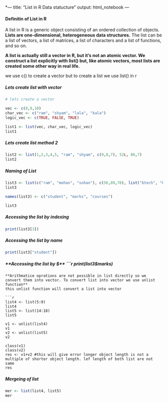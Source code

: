 *---
title: "List in R Data statucture"
output: html_notebook
---

#### Definitin of List in R
A list in R is a generic object consisting of an ordered collection of objects. **Lists are one-dimensional, heterogeneous data structures.** The list can be a list of vectors, a list of matrices, a list of characters and a list of functions, and so on.

**A list is actually still a vector in R, but it's not an atomic vector. We construct a list explicitly with list() but, like atomic vectors, most lists are created some other way in real life.**

we use c() to create a vector but to create a list we use list() in r

##### **Lets create list with vector**


```r
# lets create a vector

vec <- c(8,9,10)
char_vec <- c("ram", "shyam", "lala", "kala")
logic_vec <- c(TRUE, FALSE, TRUE)

list1 <- list(vec, char_vec, logic_vec)
list1
```

##### **Lets create list method 2**
```r
list2 <- list(1,2,3,4,5, "ram", "shyam", c(9,8,7), 52L, 86,7)
list2
```

##### **Naming of List**

```r
list3 <- list(c("ram", "mohan", "sohan"), c(56,89,78), list("btech", "bsc", "ba"))
list3

names(list3) <- c("student", "marks", "courses")

list3

```
##### **Accessing the list by indexing**

```r
print(list3[3])
```
##### **Accessing the list by name**
```r
print(list3["student"])
```
##### **Accessing the list by $**
```r
print(list3$marks)
```
**Arithmatice oprations are not possible in list directly so we convert them into vector. To convert list into vector we use unlist function**
this unlist function will convert a list into vector

```r
list4 <- list(5:9)
list4
list5 <- list(14:18)
list5

v1 <- unlist(list4)
v1
v2 <- unlist(list5)
v2

class(v1)
class(v2)
res <- v1+v2 #this will give error longer object length is not a multiple of shorter object length. lef length of both list are not same
res

```
##### **Mergeing of list**
```r
mer <- list(list4, list5)
mer
```
